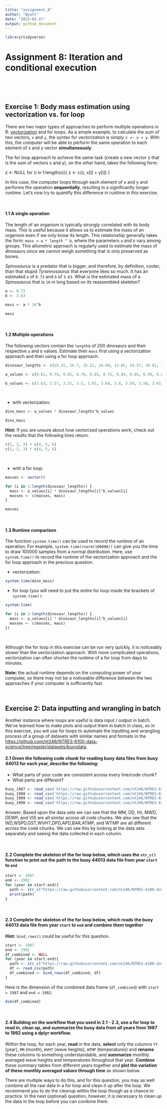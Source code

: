 ```yaml
---
title: "assignment_8"
author: "Wyatt"
date: "2023-03-21"
output: github_document
---
```

``` r
library(tidyverse)
```


Assignment 8: Iteration and conditional execution
================

<br>

<br>

## Exercise 1: Body mass estimation using vectorization vs. for loop

There are two major types of approaches to perform multiple operations
in R: [vectorization](https://swcarpentry.github.io/r-novice-gapminder/09-vectorization/)
and for loops. As a simple example, to calculate the sum of two vectors,
`x` and `y`, the syntax for vectorization is simply `z <- x + y`. With
this, the computer will be able to perform the same operation to each
element of x and y vector **simultaneously**.

The for loop approach to achieve the same task (create a new vector z
that is the sum of vectors x and y), on the other hand, takes the
following form:

z <- NULL
for (i in 1:length(x)){
  z <- c(z, x[i] + y[i])
}

In this case, the computer loops through each element of x and y and
performs the operation **sequentially**, resulting in a significantly
longer runtime. Let’s now try to quantify this difference in runtime in
this exercise.

<br>

#### 1.1 A single operation

The length of an organism is typically strongly correlated with its body
mass. This is useful because it allows us to estimate the mass of an
organism even if we only know its length. This relationship generally
takes the form: `mass = a * length ^ b`, where the parameters `a` and
`b` vary among groups. This allometric approach is regularly used to
estimate the mass of dinosaurs since we cannot weigh something that is
only preserved as bones.

*Spinosaurus* is a predator that is bigger, and therefore, by
definition, cooler, than that stupid *Tyrannosaurus* that everyone likes
so much. It has an estimated `a` of `0.73` and `b` of `3.63`. What is
the estimated mass of a *Spinosaurus* that is `16` m long based on its
reassembled skeleton?

```r
a <- 0.73
b <- 3.63

mass <- a * 16^b

mass

```

<br>

#### 1.2 Multiple operations

The following vectors contain the `length`s of 200 dinosaurs and their
respective `a` and `b` values. Estimate their `mass` first using a
vectorization approach and then using a for loop approach.

```r
dinosaur_lengths <- c(25.31, 16.7, 25.22, 24.08, 13.85, 24.57, 18.61, 17.79, 26.31, 15.02, 13.42, 16.4, 22.75, 23.68, 21.93, 17.33, 14.74, 21.52, 30.51, 10.98, 20.2, 16.1, 19.1, 13.65, 14.23, 26.76, 25.51, 26.03, 24.89, 18.49, 18.93, 25.46, 23.54, 11.81, 10.66, 30.36, 14.2, 21.34, 21.3, 23.46, 20.77, 17.27, 31, 17.66, 26.02, 16.02, 15.1, 26.05, 22.6, 23.22, 10.35, 21.14, 17.91, 15.35, 13.91, 26.17, 24.89, 16.86, 22.11, 27.07, 14.31, 12.02, 9.82, 19.85, 28.61, 22.57, 13.43, 10.41, 23.26, 22.65, 18.91, 26.58, 12.71, 9.34, 23.97, 22.89, 24.71, 10.73, 20.88, 18.67, 13.26, 16.38, 21.24, 13.39, 21.2, 21.36, 16.49, 26.13, 20.04, 18.9, 16.71, 24.74, 19.98, 18.05, 12.95, 22.64, 16.03, 11.21, 22.48, 20.48, 25.76, 12.01, 17.86, 17.12, 25.34, 22.18, 20.95, 21.17, 14.52, 20.82, 17.87, 27.45, 29.99, 31.3, 24.68, 22.55, 18.13, 18.97, 23.3, 18.66, 19.9, 25.52, 19.89, 24.7, 18.25, 24.53, 23.47, 16.26, 15.08, 19.67, 24.12, 26.03, 29.29, 16.65, 21.55, 22.44, 17.65, 24.67, 23.38, 18.18, 20.5, 25.62, 18.99, 13.3, 16.55, 29.76, 13.74, 25.04, 19.42, 26.29, 10.71, 22.19, 20.03, 23.14, 14.28, 18.93, 27.57, 16.3, 16.05, 23.26, 25.09, 16.97, 22.75, 16.62, 28.7, 20.82, 26.79, 20.75, 28.74, 19.59, 22.94, 24.51, 18.09, 16.91, 16.53, 20.89, 29.85, 12.89, 21.01, 19.41, 23.43, 21.13, 24.58, 23.22, 11.93, 22.36, 22.04, 27.25, 24.24, 11.39, 22.62, 24.38, 21.95, 17, 30.64, 29.53, 25.13, 20.21, 17.51, 26.25)

a_values <- c(0.61, 0.74, 0.82, 0.78, 0.85, 0.72, 0.84, 0.65, 0.58, 0.82, 0.78, 0.8, 0.69, 0.65, 0.75, 0.72, 0.7, 0.7, 0.65, 0.77, 0.67, 0.86, 0.63, 0.6, 0.67, 0.57, 0.63, 0.72, 0.78, 0.91, 0.67, 0.81, 0.73, 0.8, 0.54, 0.77, 0.86, 0.81, 0.9, 0.68, 0.58, 0.8, 0.72, 0.67, 0.84, 0.63, 0.82, 0.61, 0.74, 0.83, 0.88, 0.66, 0.8, 0.72, 0.75, 0.58, 0.78, 0.76, 0.76, 0.77, 0.91, 0.57, 0.73, 0.87, 0.78, 0.72, 0.73, 0.89, 0.52, 0.87, 0.7, 0.67, 0.7, 0.81, 0.75, 0.7, 0.79, 0.83, 0.57, 0.88, 0.79, 0.77, 0.83, 0.69, 0.69, 0.91, 0.86, 0.66, 0.67, 0.88, 0.78, 0.82, 0.72, 0.86, 0.8, 0.69, 0.7, 0.68, 0.71, 0.83, 0.8, 0.64, 0.68, 0.51, 0.78, 0.8, 0.71, 0.73, 0.88, 0.83, 0.76, 0.95, 0.84, 0.75, 0.85, 0.79, 0.64, 0.94, 0.83, 0.64, 0.83, 0.8, 0.62, 0.79, 0.72, 0.8, 0.63, 0.79, 0.88, 0.64, 0.77, 0.85, 0.93, 0.85, 0.9, 0.83, 0.88, 0.95, 0.64, 0.78, 0.82, 0.77, 0.53, 0.96, 0.78, 0.66, 0.76, 0.69, 0.74, 0.64, 0.79, 1.05, 0.59, 0.82, 0.73, 0.64, 0.8, 0.86, 0.95, 0.95, 0.64, 0.87, 0.75, 0.59, 0.73, 0.7, 0.7, 0.8, 0.79, 0.75, 0.76, 0.64, 0.77, 0.64, 0.78, 0.75, 0.85, 0.75, 0.87, 0.72, 0.7, 0.62, 0.64, 0.79, 0.63, 0.71, 0.79, 0.66, 0.86, 0.93, 0.39, 0.62, 0.73, 0.7, 0.69, 0.7, 0.72, 0.81, 0.77, 0.57)

b_values <- c(3.63, 3.57, 3.51, 3.5, 3.65, 3.64, 3.6, 3.59, 3.58, 3.61, 3.55, 3.61, 3.57, 3.61, 3.62, 3.62, 3.57, 3.6, 3.56, 3.59, 3.63, 3.61, 3.59, 3.66, 3.54, 3.59, 3.56, 3.65, 3.58, 3.6, 3.66, 3.58, 3.64, 3.62, 3.59, 3.65, 3.56, 3.64, 3.6, 3.52, 3.56, 3.63, 3.59, 3.63, 3.68, 3.65, 3.47, 3.49, 3.64, 3.65, 3.64, 3.6, 3.61, 3.66, 3.62, 3.6, 3.67, 3.62, 3.65, 3.57, 3.53, 3.55, 3.66, 3.51, 3.51, 3.64, 3.62, 3.65, 3.59, 3.68, 3.51, 3.63, 3.59, 3.56, 3.57, 3.66, 3.56, 3.63, 3.61, 3.62, 3.7, 3.63, 3.57, 3.58, 3.6, 3.57, 3.58, 3.58, 3.55, 3.49, 3.71, 3.56, 3.6, 3.59, 3.56, 3.65, 3.65, 3.65, 3.58, 3.57, 3.57, 3.57, 3.52, 3.53, 3.75, 3.68, 3.56, 3.71, 3.57, 3.58, 3.58, 3.57, 3.64, 3.56, 3.63, 3.53, 3.6, 3.7, 3.64, 3.62, 3.59, 3.59, 3.57, 3.58, 3.56, 3.61, 3.6, 3.59, 3.63, 3.63, 3.61, 3.62, 3.59, 3.49, 3.53, 3.58, 3.66, 3.59, 3.69, 3.65, 3.59, 3.67, 3.59, 3.64, 3.61, 3.53, 3.54, 3.49, 3.68, 3.63, 3.64, 3.62, 3.7, 3.69, 3.59, 3.58, 3.61, 3.56, 3.72, 3.58, 3.64, 3.57, 3.72, 3.6, 3.49, 3.63, 3.55, 3.58, 3.62, 3.63, 3.65, 3.57, 3.7, 3.59, 3.64, 3.59, 3.69, 3.5, 3.6, 3.61, 3.56, 3.64, 3.58, 3.62, 3.63, 3.56, 3.66, 3.63, 3.49, 3.54, 3.73, 3.61, 3.47, 3.53, 3.68, 3.63, 3.63, 3.59, 3.52, 3.62)
```

<br>

- with vectorization:

```r
dino_mass <- a_values * dinosaur_lengths^b_values

dino_mass

```

**Hint:** If you are unsure about how vectorized operations work, check
out the results that the following lines return.

``` r
c(1, 2, 3) + c(4, 5, 6)
c(1, 2, 3) * c(4, 5, 6)
```

<br>

- with a for loop:

```r
masses <- vector()

for (i in 1:length(dinosaur_lengths)) {
  mass <- a_values[i] * dinosaur_lengths[i]^b_values[i]
  masses <- c(masses, mass)
}

masses
```
<br>

#### 1.3 Runtime comparison

The function `system.time()` can be used to record the runtime of an
operation. For example, `system.time(rnorm(100000))` can give you the
time to draw 100000 samples from a normal distribution. Here, use
`system.time()` to record the runtime of the vectorization approach and
the for loop approach in the previous question.

- vectorization:

```r
system.time(dino_mass)
```

- for loop (you will need to put the entire for loop inside the brackets
  of `system.time()`:

```r
system.time(

for (i in 1:length(dinosaur_lengths)) {
  mass <- a_values[i] * dinosaur_lengths[i]^b_values[i]
  masses <- c(masses, mass)
})
```

<br>

Although the for loop in this exercise can be run very quickly, it is
noticeably slower than the vectorization approach. With more complicated
operations, vectorization can often shorten the runtime of a for loop
from days to minutes.

**Note:** the actual runtime depends on the computing power of your
computer, so there may not be a noticeable difference between the two
approaches if your computer is sufficiently fast.

<br>

## Exercise 2: Data inputting and wrangling in batch

Another instance where loops are useful is data input / output in batch.
We’ve learned how to make plots and output them in batch in class, so in
this exercise, you will use for loops to automate the inputting and
wrangling process of a group of datasets with similar names and formats
in the
<https://github.com/nt246/NTRES-6100-data-science/tree/master/datasets/buoydata>.

#### 2.1 Given the following code chunk for reading buoy data files from buoy 44013 for each year, describe the following:

- What parts of your code are consistent across every line/code chunk?
- What parts are different?

``` r
buoy_1987 <- read_csv('https://raw.githubusercontent.com/nt246/NTRES-6100-data-science/master/datasets/buoydata/44013_1987.csv', na = c("99", "999", "99.00", "999.0"))
buoy_1988 <- read_csv('https://raw.githubusercontent.com/nt246/NTRES-6100-data-science/master/datasets/buoydata/44013_1988.csv', na = c("99", "999", "99.00", "999.0"))
buoy_1989 <- read_csv('https://raw.githubusercontent.com/nt246/NTRES-6100-data-science/master/datasets/buoydata/44013_1989.csv', na = c("99", "999", "99.00", "999.0"))
buoy_1990 <- read_csv('https://raw.githubusercontent.com/nt246/NTRES-6100-data-science/master/datasets/buoydata/44013_1990.csv', na = c("99", "999", "99.00", "999.0"))
```

Answer; Based upon the data sets we can see that the MM, DD, hh, MWD, DEWP, and VIS are all similar across all code chunks. We also see that the WD,WSPD,GST,WVHT,DPD,APD,BAR,ATMP, and WTMP are all different across the code chunks. We can see this by looking at the data sets separately and seeing the data collected in each column. 

<br>

#### 2.2 Complete the skeleton of the for loop below, which uses the `str_c()` function to print out the path to the buoy 44013 data file from year `start` to `end`

``` r
start <- 1987
end <- 1992
for (year in start:end){
  path <- str_c("https://raw.githubusercontent.com/nt246/NTRES-6100-data-science/master/datasets/buoydata/44013_", year, ".csv")
  print(path)
}
```

<br>

#### 2.3 Complete the skeleton of the for loop below, which reads the buoy 44013 data file from year `start` to `end` and combine them together

**Hint:** `bind_rows()` could be useful for this question.

``` r
start <- 1987
end <- 1992
df_combined <- NULL
for (year in start:end){
  path <- str_c("https://raw.githubusercontent.com/nt246/NTRES-6100-data-science/master/datasets/buoydata/44013_", year, ".csv")
  df <- read_csv(path)
  df_combined <- bind_rows(df_combined, df)
}
```

Here is the dimension of the combined data frame (`df_combined`) with
`start = 1987` and `end = 1992`:

``` r
dim(df_combined)
```

<br>

#### 2.4 Building on the workflow that you used in 2.1 - 2.3, use a for loop to read in, clean up, and summarize the buoy data from all years from 1987 to 1992 using a dplyr workflow.

Within the loop, for each year, **read** in the data, **select** only
the columns `YY` (year), `MM` (month), `WVHT` (wave heights), `WTMP`
(temperatures) and **rename** these columns to something understandable,
and **summarize** monthly averaged wave heights and temperatures
throughout that year. **Combine** these summary tables from different
years together and **plot the variation of these monthly averaged values
through time** as shown below.

There are multiple ways to do this, and for this question, you may as
well combine all the raw data in a for loop and clean it up after the
loop. We recommend you to do the cleanup within the loop though as a
chance to practice. In the next (optional) question, however, it is
necessary to clean up the data in the loop before you can combine them.

```r
```

<br>















